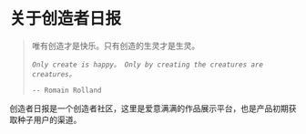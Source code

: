 

# 关于创造者日报

> 唯有创造才是快乐。只有创造的生灵才是生灵。
> 
> *`Only create is happy。 Only by creating the creatures are creatures。`*
>
> `-- Romain Rolland`

创造者日报是一个创造者社区，这里是爱意满满的作品展示平台，也是产品初期获取种子用户的渠道。

<WeChatOfficialAccount title="（公众号：一群创造者）" />
